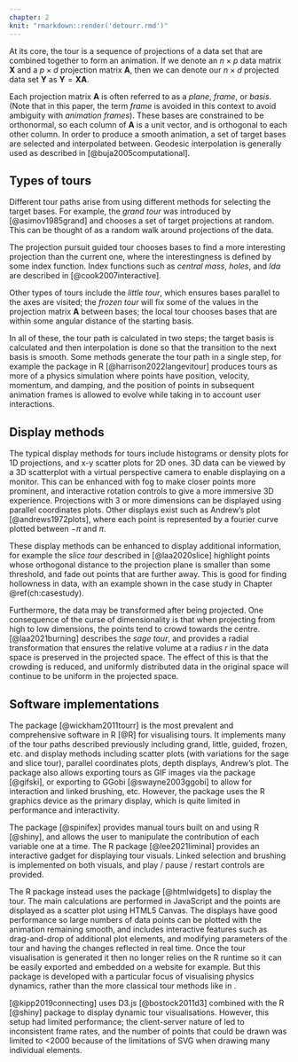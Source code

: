 ```yaml
---
chapter: 2
knit: "rmarkdown::render('detourr.rmd')"
---
```


At its core, the tour is a sequence of projections of a data set that are combined together to form an animation. If we denote an $n \times p$ data matrix $\mathbf X$ and a $p \times d$ projection matrix $\mathbf A$, then we can denote our $n \times d$ projected data set $\mathbf Y$ as $\mathbf Y = \mathbf X \mathbf A$. 

Each projection matrix $\mathbf A$ is often referred to as a _plane_, _frame_, or _basis_. (Note that in this paper, the term _frame_ is avoided in this context to avoid ambiguity with _animation frames_). These bases are constrained to be orthonormal, so each column of $\mathbf A$ is a unit vector, and is orthogonal to each other column. In order to produce a smooth animation, a set of target bases are selected and interpolated between. Geodesic interpolation is generally used as described in [@buja2005computational]. 

## Types of tours

Different tour paths arise from using different methods for selecting the target bases. For example, the _grand tour_ was introduced by [@asimov1985grand] and chooses a set of target projections at random. This can be thought of as a random walk around projections of the data.

The projection pursuit guided tour chooses bases to find a more interesting projection than the current one, where the interestingness is defined by some index function. Index functions such as _central mass_, _holes_, and _lda_ are described in [@cook2007interactive].

Other types of tours include the _little tour_, which ensures bases parallel to the axes are visited; the _frozen tour_ will fix some of the values in the projection matrix $\mathbf A$ between bases; the local tour chooses bases that are within some angular distance of the starting basis.

In all of these, the tour path is calculated in two steps; the target basis is calculated and then interpolation is done so that the transition to the next basis is smooth. Some methods generate the tour path in a single step, for example the \CRANpkg{langevitour} package in R [@harrison2022langevitour] produces tours as more of a physics simulation where points have position, velocity, momentum, and damping, and the position of points in subsequent animation frames is allowed to evolve while taking in to account user interactions.

## Display methods

The typical display methods for tours include histograms or density plots for 1D projections, and x-y scatter plots for 2D ones. 3D data can be viewed by a 3D scatterplot with a virtual perspective camera to enable displaying on a monitor. This can be enhanced with fog to make closer points more prominent, and interactive rotation controls to give a more immersive 3D experience. Projections with 3 or more dimensions can be displayed using parallel coordinates plots. Other displays exist such as Andrew's plot [@andrews1972plots], where each point is represented by a fourier curve plotted between $-\pi$ and $\pi$.

These display methods can be enhanced to display additional information, for example the _slice tour_ described in [@laa2020slice] highlight points whose orthogonal distance to the projection plane is smaller than some threshold, and fade out points that are further away. This is good for finding hollowness in data, with an example shown in the case study in Chapter \@ref(ch:casestudy).

Furthermore, the data may be transformed after being projected. One consequence of the curse of dimensionality is that when projecting from high to low dimensions, the points tend to crowd towards the centre. [@laa2021burning] describes the _sage tour_, and provides a radial transformation that ensures the relative volume at a radius $r$ in the data space is preserved in the projected space. The effect of this is that the crowding is reduced, and uniformly distributed data in the original space will continue to be uniform in the projected space.

## Software implementations

The \CRANpkg{tourr} package [@wickham2011tourr] is the most prevalent and comprehensive software in R [@R] for visualising tours. It implements many of the tour paths described previously including grand, little, guided, frozen, etc. and display methods including scatter plots (with variations for the sage and slice tour), parallel coordinates plots, depth displays, Andrew's plot. The package also allows exporting tours as GIF images via the \CRANpkg{gifski} package [@gifski], or exporting to GGobi [@swayne2003ggobi] to allow for interaction and linked brushing, etc. However, the \CRANpkg{tourr} package uses the R graphics device as the primary display, which is quite limited in performance and interactivity. 

The \CRANpkg{spinifex} package [@spinifex] provides manual tours built on \CRANpkg{tourr} and using R \CRANpkg{shiny} [@shiny], and allows the user to manipulate the contribution of each variable one at a time. The \CRANpkg{liminal} R package [@lee2021liminal] provides an interactive gadget for displaying tour visuals. Linked selection and brushing is implemented on both visuals, and play / pause / restart controls are provided.

The \CRANpkg{langevitour} R package instead uses the \CRANpkg{htmlwidgets} package [@htmlwidgets] to display the tour. The main calculations are performed in JavaScript and the points are displayed as a scatter plot using HTML5 Canvas. The displays have good performance so large numbers of data points can be plotted with the animation remaining smooth, and includes interactive features such as drag-and-drop of additional plot elements, and modifying parameters of the tour and having the changes reflected in real time. Once the tour visualisation is generated it then no longer relies on the R runtime so it can be easily exported and embedded on a website for example. But this package is developed with a particular focus of visualising physics dynamics, rather than the more classical tour methods like in \CRANpkg{tourr}.

[@kipp2019connecting] uses D3.js [@bostock2011d3] combined with the R \CRANpkg{shiny} [@shiny] package to display dynamic tour visualisations. However, this setup had limited performance; the client-server nature of \CRANpkg{shiny} led to inconsistent frame rates, and the number of points that could be drawn was limited to <2000 because of the limitations of SVG when drawing many individual elements.
